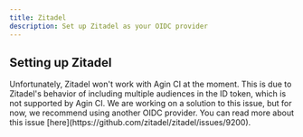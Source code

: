 ```yaml
---
title: Zitadel
description: Set up Zitadel as your OIDC provider
---
```


## Setting up Zitadel

<Callout type="error">
Unfortunately, Zitadel won't work with Agin CI at the moment. This is due to Zitadel's behavior of including multiple audiences in the ID token, which is not supported by Agin CI. We are working on a solution to this issue, but for now, we recommend using another OIDC provider. You can read more about this issue [here](https://github.com/zitadel/zitadel/issues/9200).
</Callout>